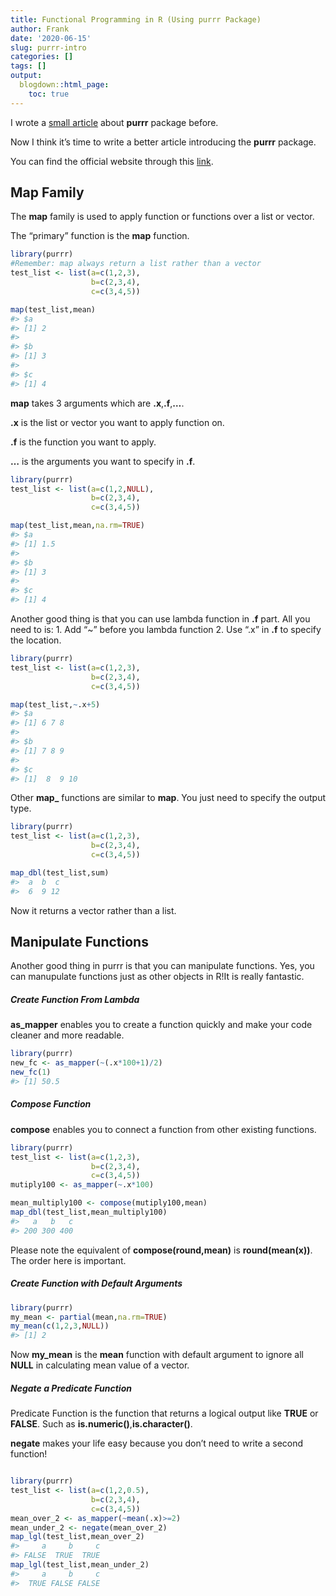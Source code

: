 ```yaml
---
title: Functional Programming in R (Using purrr Package)
author: Frank
date: '2020-06-15'
slug: purrr-intro
categories: []
tags: []
output:
  blogdown::html_page:
    toc: true
---
```


I wrote a [small article](/en/2018/08/r-scripts-for-combining-excels-files) about **purrr** package before.

Now I think it's time to write a better article introducing the **purrr** package.

You can find the official website through this [link](https://purrr.tidyverse.org).

## Map Family

The **map** family is used to apply function or functions over a list or vector.

The "primary" function is the **map** function.

```r
library(purrr)
#Remember: map always return a list rather than a vector
test_list <- list(a=c(1,2,3),
                  b=c(2,3,4),
                  c=c(3,4,5))

map(test_list,mean)
#> $a
#> [1] 2
#> 
#> $b
#> [1] 3
#> 
#> $c
#> [1] 4
```

**map** takes 3 arguments which are **.x**,**.f**,**...**.

**.x** is the list or vector you want to apply function on.  

**.f** is the function you want to apply.  

**...** is the arguments you want to specify in **.f**.  

```r
library(purrr)
test_list <- list(a=c(1,2,NULL),
                  b=c(2,3,4),
                  c=c(3,4,5))

map(test_list,mean,na.rm=TRUE)
#> $a
#> [1] 1.5
#> 
#> $b
#> [1] 3
#> 
#> $c
#> [1] 4
```

Another good thing is that you can use lambda function in **.f** part. All you need to is:
1. Add "~" before you lambda function
2. Use ".x" in **.f** to specify the location.

``` r
library(purrr)
test_list <- list(a=c(1,2,3),
                  b=c(2,3,4),
                  c=c(3,4,5))

map(test_list,~.x+5)
#> $a
#> [1] 6 7 8
#> 
#> $b
#> [1] 7 8 9
#> 
#> $c
#> [1]  8  9 10
```

Other **map\_** functions are similar to **map**. You just need to specify the output type.
``` r
library(purrr)
test_list <- list(a=c(1,2,3),
                  b=c(2,3,4),
                  c=c(3,4,5))

map_dbl(test_list,sum)
#>  a  b  c 
#>  6  9 12
```
Now it returns a vector rather than a list.

## Manipulate Functions

Another good thing in purrr is that you can manipulate functions. Yes, you can manupulate functions just as other objects in R!It is really fantastic.

##### Create Function From Lambda
**as_mapper** enables you to create a function quickly and make your code cleaner and more readable.
``` r
library(purrr)
new_fc <- as_mapper(~(.x*100+1)/2)
new_fc(1)
#> [1] 50.5
```

##### Compose Function
**compose** enables you to connect a function from other existing functions.
``` r
library(purrr)
test_list <- list(a=c(1,2,3),
                  b=c(2,3,4),
                  c=c(3,4,5))
mutiply100 <- as_mapper(~.x*100)

mean_multiply100 <- compose(mutiply100,mean)
map_dbl(test_list,mean_multiply100)
#>   a   b   c 
#> 200 300 400
```
Please note the equivalent of **compose(round,mean)** is **round(mean(x))**. The order here is important.

##### Create Function with Default Arguments
``` r
library(purrr)
my_mean <- partial(mean,na.rm=TRUE)
my_mean(c(1,2,3,NULL))
#> [1] 2
```
Now **my_mean** is the **mean** function with default argument to ignore all **NULL** in calculating mean value of a vector.

##### Negate a Predicate Function
Predicate Function is the function that returns a logical output like **TRUE** or **FALSE**.
Such as **is.numeric()**,**is.character()**.

**negate** makes your life easy because you don't need to write a second function!

``` r

library(purrr)
test_list <- list(a=c(1,2,0.5),
                  b=c(2,3,4),
                  c=c(3,4,5))
mean_over_2 <- as_mapper(~mean(.x)>=2)
mean_under_2 <- negate(mean_over_2)
map_lgl(test_list,mean_over_2)
#>     a     b     c 
#> FALSE  TRUE  TRUE
map_lgl(test_list,mean_under_2)
#>     a     b     c 
#>  TRUE FALSE FALSE
```









